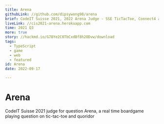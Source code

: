 ```yaml
---
title: Arena
githubLink: //github.com/dipsywong98/arena
brief: CodeIT Suisse 2021, 2022 Arena Judge - SSE TicTacToe, Connect4 and Quoridor
liveLink: //cis2021-arena.herokuapp.com
time: 2021 Q3
more: true
story: //hackmd.io/G78Ye2C0TbCxdBf8h2ODvw/download
tags:
  - TypeScript
  - game
  - web
  - featured
id: Arena
date: 2022-09-17

---
```



# Arena

CodeIT Suisse 2021 judge for question Arena, a real time boardgame playing question on tic-tac-toe and quoridor


    